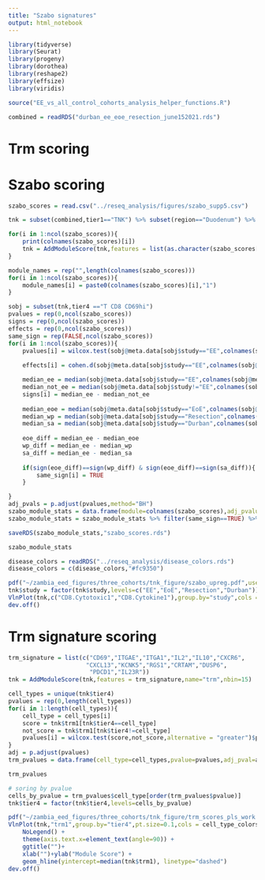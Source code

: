 ```yaml
---
title: "Szabo signatures"
output: html_notebook
---
```


```r
library(tidyverse)
library(Seurat)
library(progeny)
library(dorothea)
library(reshape2)
library(effsize)
library(viridis)

source("EE_vs_all_control_cohorts_analysis_helper_functions.R")
```

```r
combined = readRDS("durban_ee_eoe_resection_june152021.rds")
```


# Trm scoring

# Szabo scoring

```r
szabo_scores = read.csv("../reseq_analysis/figures/szabo_supp5.csv")
```

```r
tnk = subset(combined,tier1=="TNK") %>% subset(region=="Duodenum") %>% subset(HIV.HTLV.=="N")
```

```r
for(i in 1:ncol(szabo_scores)){
    print(colnames(szabo_scores)[i])
    tnk = AddModuleScore(tnk,features = list(as.character(szabo_scores[,i])),name = colnames(szabo_scores)[i],nbin=15)
}
```

```r
module_names = rep("",length(colnames(szabo_scores)))
for(i in 1:ncol(szabo_scores)){
    module_names[i] = paste0(colnames(szabo_scores)[i],"1")
} 
```


```r
sobj = subset(tnk,tier4 =="T CD8 CD69hi")
pvalues = rep(0,ncol(szabo_scores))
signs = rep(0,ncol(szabo_scores))
effects = rep(0,ncol(szabo_scores))
same_sign = rep(FALSE,ncol(szabo_scores))
for(i in 1:ncol(szabo_scores)){
    pvalues[i] = wilcox.test(sobj@meta.data[sobj$study=="EE",colnames(sobj@meta.data)==module_names[i]],sobj@meta.data[sobj$study!="EE",colnames(sobj@meta.data)==module_names[i]])$p.value
    
    effects[i] = cohen.d(sobj@meta.data[sobj$study=="EE",colnames(sobj@meta.data)==module_names[i]],sobj@meta.data[sobj$study!="EE",colnames(sobj@meta.data)==module_names[i]])$estimate

    median_ee = median(sobj@meta.data[sobj$study=="EE",colnames(sobj@meta.data)==module_names[i]])
    median_not_ee = median(sobj@meta.data[sobj$study!="EE",colnames(sobj@meta.data)==module_names[i]])
    signs[i] = median_ee - median_not_ee
    
    median_eoe = median(sobj@meta.data[sobj$study=="EoE",colnames(sobj@meta.data)==module_names[i]])
    median_wp = median(sobj@meta.data[sobj$study=="Resection",colnames(sobj@meta.data)==module_names[i]])
    median_sa = median(sobj@meta.data[sobj$study=="Durban",colnames(sobj@meta.data)==module_names[i]])
    
    eoe_diff = median_ee - median_eoe
    wp_diff = median_ee - median_wp
    sa_diff = median_ee - median_sa
    
    if(sign(eoe_diff)==sign(wp_diff) & sign(eoe_diff)==sign(sa_diff)){
        same_sign[i] = TRUE
    }

}
adj_pvals = p.adjust(pvalues,method="BH")
szabo_module_stats = data.frame(module=colnames(szabo_scores),adj_pvalue = adj_pvals,sign=signs,same_sign=same_sign,effect_size=effects)
szabo_module_stats = szabo_module_stats %>% filter(same_sign==TRUE) %>% filter(adj_pvalue< 0.05)
```

```r
saveRDS(szabo_module_stats,"szabo_scores.rds")
```

```r
szabo_module_stats
```


```r
disease_colors = readRDS("../reseq_analysis/disease_colors.rds")
disease_colors = c(disease_colors,"#fc9350")
```


```r
pdf("~/zambia_eed_figures/three_cohorts/tnk_figure/szabo_upreg.pdf",useDingbats = F,width=5,height=4)
tnk$study = factor(tnk$study,levels=c("EE","EoE","Resection","Durban"))
VlnPlot(tnk,c("CD8.Cytotoxic1","CD8.Cytokine1"),group.by="study",cols = disease_colors[c(1,3,4,5)],pt.size=.1)
dev.off()
```

# Trm signature scoring

```r
trm_signature = list(c("CD69","ITGAE","ITGA1","IL2","IL10","CXCR6",
                      "CXCL13","KCNK5","RGS1","CRTAM","DUSP6",
                       "PDCD1","IL23R"))
tnk = AddModuleScore(tnk,features = trm_signature,name="trm",nbin=15)

cell_types = unique(tnk$tier4)
pvalues = rep(0,length(cell_types))
for(i in 1:length(cell_types)){
    cell_type = cell_types[i]
    score = tnk$trm1[tnk$tier4==cell_type]
    not_score = tnk$trm1[tnk$tier4!=cell_type]
    pvalues[i] = wilcox.test(score,not_score,alternative = "greater")$p.value
}
adj = p.adjust(pvalues)
trm_pvalues = data.frame(cell_type=cell_types,pvalue=pvalues,adj_pval=adj)
```

```r
trm_pvalues
```


```r
# soring by pvalue
cells_by_pvalue = trm_pvalues$cell_type[order(trm_pvalues$pvalue)]
tnk$tier4 = factor(tnk$tier4,levels=cells_by_pvalue)

pdf("~/zambia_eed_figures/three_cohorts/tnk_figure/trm_scores_pls_work.pdf",useDingbats = F)
VlnPlot(tnk,"trm1",group.by="tier4",pt.size=0.1,cols = cell_type_colors) + 
    NoLegend() +
    theme(axis.text.x=element_text(angle=90)) +
    ggtitle("")+
    xlab("")+ylab("Module Score") + 
    geom_hline(yintercept=median(tnk$trm1), linetype="dashed")
dev.off()
```


